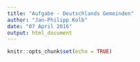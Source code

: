 ```yaml
---
title: "Aufgabe - Deutschlands Gemeinden"
author: "Jan-Philipp Kolb"
date: "07 April 2016"
output: html_document
---
```


```r
knitr::opts_chunk$set(echo = TRUE)
```

